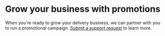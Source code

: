 # Grow your business with promotions

When you're ready to grow your delivery business, we can partner with you to run a promotional campaign. [Submit a support request](/en-US/docs/drive/support) to learn more.

